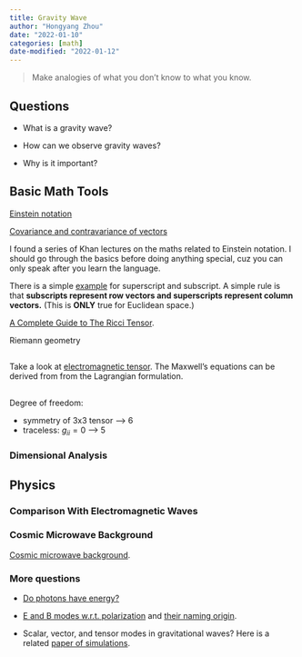```yaml
---
title: Gravity Wave
author: "Hongyang Zhou"
date: "2022-01-10"
categories: [math]
date-modified: "2022-01-12"
---
```


> Make analogies of what you don't know to what you know.

## Questions

* What is a gravity wave?

* How can we observe gravity waves?

* Why is it important?

## Basic Math Tools

[Einstein notation](https://en.wikipedia.org/wiki/Einstein_notation)

[Covariance and contravariance of vectors](https://en.wikipedia.org/wiki/Covariance_and_contravariance_of_vectors)

I found a series of Khan lectures on the maths related to Einstein notation. I should go through the basics before doing anything special, cuz you can only speak after you learn the language.

There is a simple [example](https://math.stackexchange.com/questions/666246/tensor-einstein-summation-notation) for superscript and subscript. A simple rule is that **subscripts represent row vectors and superscripts represent column vectors.** (This is **ONLY** true for Euclidean space.)

[A Complete Guide to The Ricci Tensor](https://profoundphysics.com/the-ricci-tensor/).

Riemann geometry

##

Take a look at [electromagnetic tensor](https://en.wikipedia.org/wiki/Electromagnetic_tensor). The Maxwell's equations can be derived from from the Lagrangian formulation. 

##

Degree of freedom:

* symmetry of 3x3 tensor --> 6
* traceless: $g_{ii} = 0$ --> 5


### Dimensional Analysis

## Physics

### Comparison With Electromagnetic Waves

### Cosmic Microwave Background

[Cosmic microwave background](https://en.wikipedia.org/wiki/Cosmic_microwave_background).

### More questions

* [Do photons have energy?](https://physics.stackexchange.com/questions/59456/the-temperature-of-photon-and-its-energy)

* [E and B modes w.r.t. polarization](http://background.uchicago.edu/~whu/intermediate/polarization/polar5.html) and [their naming origin](https://physics.stackexchange.com/questions/104025/what-do-the-names-e-mode-and-b-mode-mean-where-do-they-come-from).

* Scalar, vector, and tensor modes in gravitational waves? Here is a related [paper of simulations](https://arxiv.org/pdf/2103.01140.pdf).
